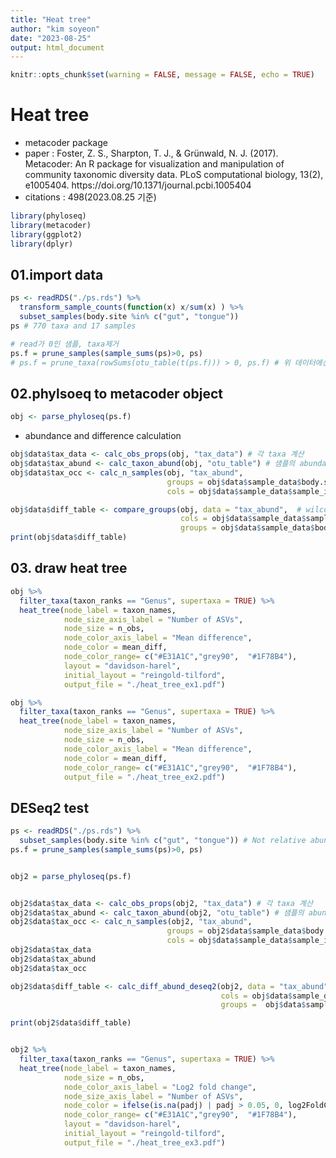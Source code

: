 ```yaml
---
title: "Heat tree"
author: "kim soyeon"
date: "2023-08-25"
output: html_document
---
```


```r
knitr::opts_chunk$set(warning = FALSE, message = FALSE, echo = TRUE) 
```
# Heat tree
- metacoder package 
- paper : Foster, Z. S., Sharpton, T. J., & Grünwald, N. J. (2017). Metacoder: An R package for visualization and manipulation of community taxonomic diversity data. PLoS computational biology, 13(2), e1005404. https://doi.org/10.1371/journal.pcbi.1005404 
- citations : 498(2023.08.25 기준)

```r
library(phyloseq)
library(metacoder)
library(ggplot2)
library(dplyr)

```
## 01.import data
```r
ps <- readRDS("./ps.rds") %>%
  transform_sample_counts(function(x) x/sum(x) ) %>% 
  subset_samples(body.site %in% c("gut", "tongue"))
ps # 770 taxa and 17 samples

# read가 0인 샘플, taxa제거
ps.f = prune_samples(sample_sums(ps)>0, ps) 
# ps.f = prune_taxa(rowSums(otu_table(t(ps.f))) > 0, ps.f) # 위 데이터에선 에러
```

## 02.phylsoeq to metacoder object
```r
obj <- parse_phyloseq(ps.f)

```

- abundance and difference calculation
```r
obj$data$tax_data <- calc_obs_props(obj, "tax_data") # 각 taxa 계산
obj$data$tax_abund <- calc_taxon_abund(obj, "otu_table") # 샘플의 abundance 계산
obj$data$tax_occ <- calc_n_samples(obj, "tax_abund", 
                                   groups = obj$data$sample_data$body.site, 
                                   cols = obj$data$sample_data$sample_id)

obj$data$diff_table <- compare_groups(obj, data = "tax_abund",  # wilcoxon rank sum test
                                      cols = obj$data$sample_data$sample_id,
                                      groups = obj$data$sample_data$body.site)
print(obj$data$diff_table)
```


## 03. draw heat tree 
```r
obj %>% 
  filter_taxa(taxon_ranks == "Genus", supertaxa = TRUE) %>% 
  heat_tree(node_label = taxon_names,
            node_size_axis_label = "Number of ASVs",
            node_size = n_obs,
            node_color_axis_label = "Mean difference",
            node_color = mean_diff,
            node_color_range= c("#E31A1C","grey90",  "#1F78B4"), 
            layout = "davidson-harel", 
            initial_layout = "reingold-tilford",
            output_file = "./heat_tree_ex1.pdf")

obj %>% 
  filter_taxa(taxon_ranks == "Genus", supertaxa = TRUE) %>% 
  heat_tree(node_label = taxon_names,
            node_size_axis_label = "Number of ASVs",
            node_size = n_obs,
            node_color_axis_label = "Mean difference",
            node_color = mean_diff,
            node_color_range= c("#E31A1C","grey90",  "#1F78B4"), 
            output_file = "./heat_tree_ex2.pdf")

```

## DESeq2 test 
```r
ps <- readRDS("./ps.rds") %>%
  subset_samples(body.site %in% c("gut", "tongue")) # Not relative abundance
ps.f = prune_samples(sample_sums(ps)>0, ps) 


obj2 = parse_phyloseq(ps.f)


obj2$data$tax_data <- calc_obs_props(obj2, "tax_data") # 각 taxa 계산
obj2$data$tax_abund <- calc_taxon_abund(obj2, "otu_table") # 샘플의 abundance 계산
obj2$data$tax_occ <- calc_n_samples(obj2, "tax_abund", 
                                   groups = obj2$data$sample_data$body.site, 
                                   cols = obj$data$sample_data$sample_id)
obj2$data$tax_data
obj2$data$tax_abund
obj2$data$tax_occ

obj2$data$diff_table <- calc_diff_abund_deseq2(obj2, data = "tax_abund",
                                               cols = obj$data$sample_data$sample_id,
                                               groups =  obj$data$sample_data$body.site)

print(obj2$data$diff_table)


obj2 %>% 
  filter_taxa(taxon_ranks == "Genus", supertaxa = TRUE) %>% 
  heat_tree(node_label = taxon_names,
            node_size = n_obs,
            node_color_axis_label = "Log2 fold change",
            node_size_axis_label = "Number of ASVs",
            node_color = ifelse(is.na(padj) | padj > 0.05, 0, log2FoldChange),
            node_color_range= c("#E31A1C","grey90",  "#1F78B4"), 
            layout = "davidson-harel", 
            initial_layout = "reingold-tilford",
            output_file = "./heat_tree_ex3.pdf")

```

```r

```

```r

```

